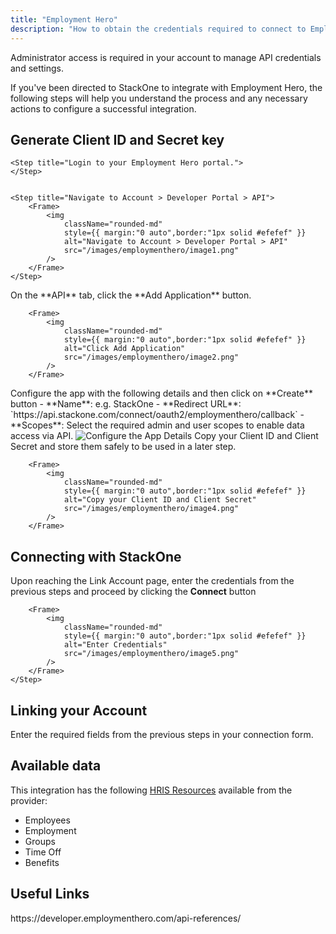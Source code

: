 ```yaml
---
title: "Employment Hero"
description: "How to obtain the credentials required to connect to Employmenthero."
---
```



<Note>
  Administrator access is required in your account to manage API credentials and settings.
</Note>

If you've been directed to StackOne to integrate with Employment Hero, the following steps will help you understand the process and any necessary actions to configure a successful integration.

## Generate Client ID and Secret key

<Steps>
    
    <Step title="Login to your Employment Hero portal.">
    </Step>

    
    <Step title="Navigate to Account > Developer Portal > API">
        <Frame>
            <img
                className="rounded-md"
                style={{ margin:"0 auto",border:"1px solid #efefef" }}
                alt="Navigate to Account > Developer Portal > API"
                src="/images/employmenthero/image1.png"
            />
        </Frame>
    </Step>

    
   <Step title="Click Add Application">
     On the **API** tab, click the **Add Application** button.
  
        <Frame>
            <img
                className="rounded-md"
                style={{ margin:"0 auto",border:"1px solid #efefef" }}
                alt="Click Add Application"
                src="/images/employmenthero/image2.png"
            />
        </Frame>
  </Step>
  <Step title="Configure the App Details">
        Configure the app with the following details and then click on **Create** button
        - **Name**: e.g. StackOne
        - **Redirect URL**: `https://api.stackone.com/connect/oauth2/employmenthero/callback`
        - **Scopes**: Select the required admin and user scopes to enable data access via API.
        <Frame>
            <img
                className="rounded-md"
                style={{ margin:"0 auto",border:"1px solid #efefef" }}
                alt="Configure the App Details"
                src="/images/employmenthero/image3.png"
            />
        </Frame>
  </Step>
  <Step title="Copy your Client ID and Client Secret">
      Copy your Client ID and Client Secret and store them safely to be used in a later step.
  
        <Frame>
            <img
                className="rounded-md"
                style={{ margin:"0 auto",border:"1px solid #efefef" }}
                alt="Copy your Client ID and Client Secret"
                src="/images/employmenthero/image4.png"
            />
        </Frame>
  </Step>

</Steps>


## Connecting with StackOne

<Steps>
    <Step title="Enter Credentials">
    Upon reaching the Link Account page, enter the credentials from the previous steps and proceed by clicking the <b>Connect</b> button

        <Frame>
            <img
                className="rounded-md"
                style={{ margin:"0 auto",border:"1px solid #efefef" }}
                alt="Enter Credentials"
                src="/images/employmenthero/image5.png"
            />
        </Frame>
    </Step>
</Steps>


## Linking your Account

Enter the required fields from the previous steps in your connection form.

<IntegrationFooter />

## Available data

This integration has the following [HRIS Resources](https://docs.stackone.com/reference/getting-started-with-your-api) available from the provider:
- Employees
- Employment
- Groups
- Time Off
- Benefits

## Useful Links
<Card title="API Reference" icon="link" href="https://developer.employmenthero.com/api-references/">
    https://developer.employmenthero.com/api-references/
</Card>
